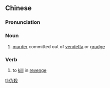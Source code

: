 {{also|仇杀}}
==Chinese==
{{zh-forms|s=仇杀}}

===Pronunciation===
{{zh-pron
|m=chǒushā
|c=sau4 saat3
|cat=n,v
}}

===Noun===
{{zh-noun}}

# [[murder]] committed out of [[vendetta]] or [[grudge]]

===Verb===
{{zh-verb}}

# to [[kill]] in [[revenge]]

[[tl:仇殺]]